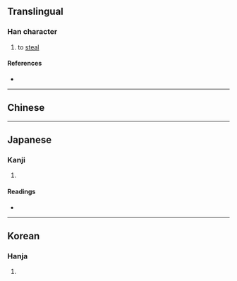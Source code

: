 {{also|偷}}
{{character info/new}}
==Translingual==

===Han character===
{{Han char|rn=9|rad=人|as=09|sn=11|four=|canj=OOMV|ids=⿰亻兪}}

# to [[steal]]

====References====
* {{Han ref|kx=0112.071|dkj=00901|hdz=10193.021|uh=5078|ud=20600}}

----

==Chinese==
{{zh-see|偷|v}}

----

==Japanese==

===Kanji===
{{ja-kanji|grade=|rs=人09}}

# {{defn|lang=ja|sort=人09}}

====Readings====
* {{ja-readings|on=[[ちゅう]] (chū), [[とう]] (tō)|kun=[[ぬすむ]] (nusumu)}}

----

==Korean==

===Hanja===
{{ko-hanja|hangeul=투|rv=tu|mr=t'u}}

# {{defn|lang=ko|sort=人09}}